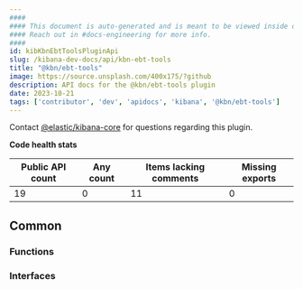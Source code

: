 ```yaml
---
####
#### This document is auto-generated and is meant to be viewed inside our experimental, new docs system.
#### Reach out in #docs-engineering for more info.
####
id: kibKbnEbtToolsPluginApi
slug: /kibana-dev-docs/api/kbn-ebt-tools
title: "@kbn/ebt-tools"
image: https://source.unsplash.com/400x175/?github
description: API docs for the @kbn/ebt-tools plugin
date: 2023-10-21
tags: ['contributor', 'dev', 'apidocs', 'kibana', '@kbn/ebt-tools']
---
```




Contact [@elastic/kibana-core](https://github.com/orgs/elastic/teams/kibana-core) for questions regarding this plugin.

**Code health stats**

| Public API count  | Any count | Items lacking comments | Missing exports |
|-------------------|-----------|------------------------|-----------------|
| 19 | 0 | 11 | 0 |

## Common

### Functions
<DocDefinitionList data={kbnEbtToolsObj.common.functions}/>

### Interfaces
<DocDefinitionList data={kbnEbtToolsObj.common.interfaces}/>

